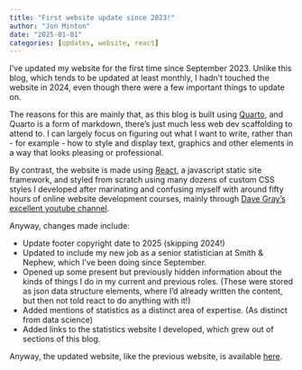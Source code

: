 ```yaml
---
title: "First website update since 2023!"
author: "Jon Minton"
date: "2025-01-01"
categories: [updates, website, react]
---
```


I've updated my website for the first time since September 2023. Unlike this blog, which tends to be updated at least monthly, I hadn't touched the website in 2024, even though there were a few important things to update on. 

The reasons for this are mainly that, as this blog is built using [Quarto](https://quarto.org/), and Quarto is a form of markdown, there's just much less web dev scaffolding to attend to. I can largely focus on figuring out what I want to write, rather than - for example - how to style and display text, graphics and other elements in a way that looks pleasing or professional.  

By contrast, the website is made using [React](https://react.dev/), a javascript static site framework, and styled from scratch using many dozens of custom CSS styles I developed after marinating and confusing myself with around fifty hours of online website development courses, mainly through [Dave Gray's excellent youtube channel](https://www.youtube.com/@DaveGrayTeachesCode).

Anyway, changes made include: 

- Update footer copyright date to 2025 (skipping 2024!)
- Updated to include my new job as a senior statistician at Smith & Nephew, which I've been doing since September. 
- Opened up some present but previously hidden information about the kinds of things I do in my current and previous roles. (These were stored as json data structure elements, where I'd already written the content, but then not told react to do anything with it!)
- Added mentions of statistics as a distinct area of expertise. (As distinct from data science)
- Added links to the statistics website I developed, which grew out of sections of this blog. 

Anyway, the updated website, like the previous website, is available [here](https://jonminton.net). 

